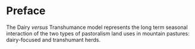 # Preface {.unnumbered}

The Dairy *versus* Transhumance model represents the long term seasonal interaction of the two types of pastoralism land uses in mountain pastures: dairy-focused and transhumant herds.

